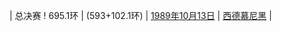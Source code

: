 | 总决赛
! 695.1环
| {{flagathlete|[[谢尔盖·佩日亚诺夫]]|URS}} (593+102.1环)
| [[1989年]][[10月13日]]
| [[西德]][[慕尼黑]]
| {{ed|男子10米气手枪总决赛世界纪录}}
<noinclude>[[Category:男子射击世界纪录导航模板|{{PAGENAME}}]]</noinclude>